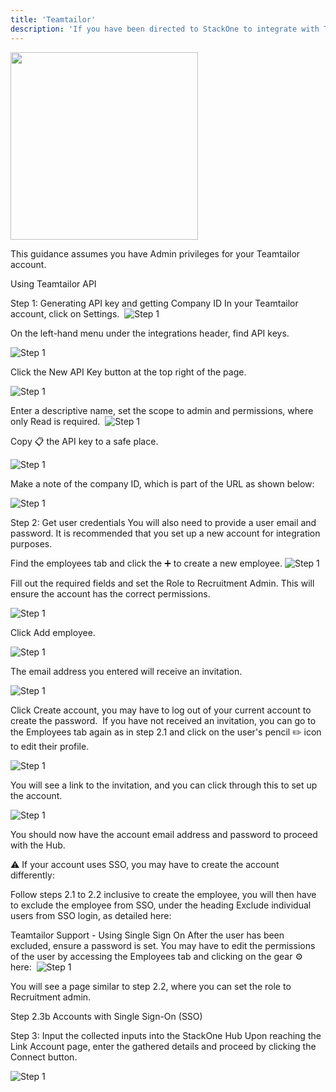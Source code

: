 ```yaml
---
title: 'Teamtailor'
description: 'If you have been directed to StackOne to integrate with Teamtailor, the following steps will help you understand the process and any necessary actions to configure successful integration.'
---
```



<img width="300px" noZoom="true" src="/images/teamtailor/teamtailor_logo.png" />

This guidance assumes you have Admin privileges for your Teamtailor account.


Using Teamtailor API

 

Step 1: Generating API key and getting Company ID
In your Teamtailor account, click on Settings.
​
![Step 1](/images/teamtailor/image1.png) 


On the left-hand menu under the integrations header, find API keys.
​

![Step 1](/images/teamtailor/image2.png) 

Click the New API Key button at the top right of the page.
​

![Step 1](/images/teamtailor/image3.png) 

Enter a descriptive name, set the scope to admin and permissions, where only Read is required.
​
![Step 1](/images/teamtailor/image4.png) 


Copy 📋 the API key to a safe place.
​

![Step 1](/images/teamtailor/image5.png) 

Make a note of the company ID, which is part of the URL as shown below:

![Step 1](/images/teamtailor/image6.png) 

Step 2: Get user credentials
You will also need to provide a user email and password. It is recommended that you set up a new account for integration purposes. 

Find the employees tab and click the ➕ to create a new employee.
​
![Step 1](/images/teamtailor/image7.png) 


Fill out the required fields and set the Role to Recruitment Admin. This will ensure the account has the correct permissions.
​

![Step 1](/images/teamtailor/image8.png) 

Click Add employee.
​

![Step 1](/images/teamtailor/image9.png) 

The email address you entered will receive an invitation.
​

![Step 1](/images/teamtailor/image10.png) 

Click Create account, you may have to log out of your current account to create the password.
​
If you have not received an invitation, you can go to the Employees tab again as in step 2.1 and click on the user's pencil ✏️ icon to edit their profile.
​

![Step 1](/images/teamtailor/image11.png) 


You will see a link to the invitation, and you can click through this to set up the account.
​

![Step 1](/images/teamtailor/image12.png) 

You should now have the account email address and password to proceed with the Hub.
​

⚠️ If your account uses SSO, you may have to create the account differently:

 Follow steps 2.1 to 2.2 inclusive to create the employee, you will then have to exclude the employee from SSO, under the heading Exclude individual users from SSO login, as detailed here: 

Teamtailor Support - Using Single Sign On
After the user has been excluded, ensure a password is set. You may have to edit the permissions of the user by accessing the Employees tab and clicking on the gear ⚙️ here:
​
![Step 1](/images/teamtailor/image13.png) 



You will see a page similar to step 2.2, where you can set the role to Recruitment admin.

Step 2.3b Accounts with Single Sign-On (SSO)
 

Step 3: Input the collected inputs into the StackOne Hub
Upon reaching the Link Account page, enter the gathered details and proceed by clicking the Connect button.
​

![Step 1](/images/teamtailor/image14.png) 

 


<IntegrationFooter />